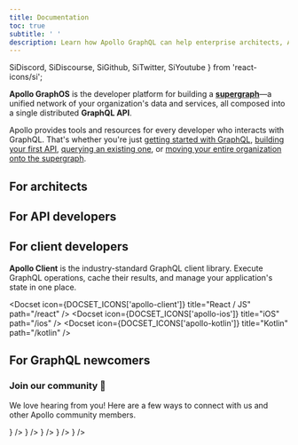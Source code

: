 ```yaml
---
title: Documentation
toc: true
subtitle: ' '
description: Learn how Apollo GraphQL can help enterprise architects, API implementers, and client developers build, deploy, and manage a supergraph of unified microservices, data sources, and applications.
---
```


  SiDiscord,
  SiDiscourse,
  SiGithub,
  SiTwitter,
  SiYoutube
} from 'react-icons/si';

**Apollo GraphOS** is the developer platform for building a [**supergraph**](./intro/platform/)—a unified network of your organization's data and services, all composed into a single distributed **GraphQL API**.

Apollo provides tools and resources for every developer who interacts with GraphQL. That's whether you're just [getting started with GraphQL](#for-graphql-newcomers), [building your first API](#for-api-developers), [querying an existing one](#for-client-developers), or [moving your entire organization onto the supergraph](#for-architects).

## For architects

<GradientCard
  icon={DOCSET_ICONS.graphos}
  title="Scale your services"
  description="Build, manage, and scale your GraphQL platform."
  path="/graphos"
  cta="Learn about GraphOS"
/>
<DocsetGrid>
  <Docset
    icon={DOCSET_ICONS.odyssey}
    title="Master concepts"
    description="Boost your skills with hands-on tutorials on GraphQL, GraphOS, and enterprise best practices."
    path="https://www.apollographql.com/tutorials/browse?categories=GraphOS"
    cta="Explore tutorials"
  />
  <Docset
    icon={DOCSET_ICONS.technotes}
    title="Learn from the field"
    description="Read in-depth articles on specialized Apollo topics from our own solutions architects."
    path="/technotes"
    cta="Explore tech notes"
  />
</DocsetGrid>

## For API developers

<Docset
  icon={DOCSET_ICONS.nodejs}
  title="Build a GraphQL server in Node.js"
  description="Build a production-ready API that handles multiple datasources with Apollo Server."
  path="/apollo-server"
  cta="Explore Apollo Server docs"
/>
<DocsetGrid>
  <Docset
    icon={DOCSET_ICONS.java}
    title="Build a server in Java"
    description="Explore the tutorial on implementing a GraphQL API with Java and DGS."
    path="https://www.apollographql.com/tutorials/intro-dgs"
    cta="Begin tutorial"
  />
  <Docset
    icon={DOCSET_ICONS.csharp}
    title="Build a server in C#"
    description="Explore the tutorial on implementing a GraphQL API with .NET (C#) and Hot Chocolate."
    path="https://www.apollographql.com/tutorials/intro-hotchocolate"
    cta="Begin tutorial"
  />
</DocsetGrid>

## For client developers

**Apollo Client** is the industry-standard GraphQL client library. Execute GraphQL operations, cache their results, and manage your application's state in one place.

<Docset icon={DOCSET_ICONS['apollo-client']} title="React / JS" path="/react" />
<DocsetGrid>
  <Docset icon={DOCSET_ICONS['apollo-ios']} title="iOS" path="/ios" />
  <Docset icon={DOCSET_ICONS['apollo-kotlin']} title="Kotlin" path="/kotlin" />
</DocsetGrid>

## For GraphQL newcomers

<GradientCard
  icon={DOCSET_ICONS.graphql}
  title="Ship features faster"
  description="Understand how GraphQL and Apollo can enhance developer experience and help ship features faster."
  path="/intro/benefits"
  cta="Learn about GraphQL"
/>

<h3> Join our community 💬 </h3>

We love hearing from you! Here are a few ways to connect with us and other Apollo community members.

<VStack pt="4" spacing="4" textAlign="center" maxW="md" mx="auto">

<ButtonGroup variant="ghost">
  <CommunityButton
    aria-label="Community GitHub"
    href="https://github.com/apollographql"
    icon={<SiGithub />}
  />
  <CommunityButton
    aria-label="Community YouTube"
    href="https://youtube.com/apollographql"
    icon={<SiYoutube />}
  />
  <CommunityButton
    aria-label="Community Forums"
    href="https://community.apollographql.com"
    icon={<SiDiscourse />}
  />
  <CommunityButton
    aria-label="Community Discord"
    href="https://discord.gg/yFZJH2QYrK"
    icon={<SiDiscord />}
  />
  <CommunityButton
    aria-label="Community Twitter"
    href="https://twitter.com/apollographql"
    icon={<SiTwitter />}
  />
</ButtonGroup>

</VStack>
